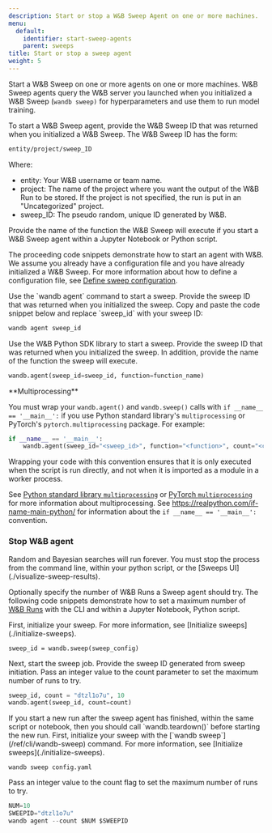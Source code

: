 ```yaml
---
description: Start or stop a W&B Sweep Agent on one or more machines.
menu:
  default:
    identifier: start-sweep-agents
    parent: sweeps
title: Start or stop a sweep agent
weight: 5
---
```



Start a W&B Sweep on one or more agents on one or more machines. W&B Sweep agents query the W&B server you launched when you initialized a W&B Sweep (`wandb sweep)` for hyperparameters and use them to run model training.

To start a W&B Sweep agent, provide the W&B Sweep ID that was returned when you initialized a W&B Sweep. The W&B Sweep ID has the form:

```bash
entity/project/sweep_ID
```

Where:

* entity: Your W&B username or team name.
* project: The name of the project where you want the output of the W&B Run to be stored. If the project is not specified, the run is put in an "Uncategorized" project.
* sweep_ID: The pseudo random, unique ID generated by W&B.

Provide the name of the function the W&B Sweep will execute if you start a W&B Sweep agent within a Jupyter Notebook or Python script.

The proceeding code snippets demonstrate how to start an agent with W&B. We assume you already have a configuration file and you have already initialized a W&B Sweep. For more information about how to define a configuration file, see [Define sweep configuration](/guides/models/sweeps/define-sweep-configuration/).

<Tabs>
<Tab title="CLI">
Use the `wandb agent` command to start a sweep. Provide the sweep ID that was returned when you initialized the sweep. Copy and paste the code snippet below and replace `sweep_id` with your sweep ID:

```bash
wandb agent sweep_id
```
</Tab>
<Tab title="Python script or notebook">
Use the W&B Python SDK library to start a sweep. Provide the sweep ID that was returned when you initialized the sweep. In addition, provide the name of the function  the sweep will execute.

```python
wandb.agent(sweep_id=sweep_id, function=function_name)
```

<Warning>
**Multiprocessing**

You must wrap your `wandb.agent()` and `wandb.sweep()` calls with `if __name__ == '__main__':` if you use Python standard library's `multiprocessing` or PyTorch's `pytorch.multiprocessing` package. For example:

```python
if __name__ == '__main__':
    wandb.agent(sweep_id="<sweep_id>", function="<function>", count="<count>")
```

Wrapping your code with this convention ensures that it is only executed when the script is run directly, and not when it is imported as a module in a worker process.

See [Python standard library `multiprocessing`](https://docs.python.org/3/library/multiprocessing.html#the-spawn-and-forkserver-start-methods) or [PyTorch `multiprocessing`](https://docs.pytorch.org/docs/stable/notes/multiprocessing.html#asynchronous-multiprocess-training-e-g-hogwild) for more information about multiprocessing. See https://realpython.com/if-name-main-python/ for information about the `if __name__ == '__main__':` convention.
</Warning>
</Tab>
</Tabs>



### Stop W&B agent

<Warning>
Random and Bayesian searches will run forever. You must stop the process from the command line, within your python script, or the [Sweeps UI](./visualize-sweep-results).
</Warning>

Optionally specify the number of W&B Runs a Sweep agent should try. The following code snippets demonstrate how to set a maximum number of [W&B Runs](/ref/python/experiments/run) with the CLI and within a Jupyter Notebook, Python script.

<Tabs>
<Tab title="Python script or notebook">
First, initialize your sweep. For more information, see [Initialize sweeps](./initialize-sweeps).

```
sweep_id = wandb.sweep(sweep_config)
```

Next, start the sweep job. Provide the sweep ID generated from sweep initiation. Pass an integer value to the count parameter to set the maximum number of runs to try.

```python
sweep_id, count = "dtzl1o7u", 10
wandb.agent(sweep_id, count=count)
```

<Warning>
If you start a new run after the sweep agent has finished, within the same script or notebook, then you should call `wandb.teardown()` before starting the new run.
</Warning>
</Tab>
<Tab title="CLI">
First, initialize your sweep with the [`wandb sweep`](/ref/cli/wandb-sweep) command. For more information, see [Initialize sweeps](./initialize-sweeps).

```
wandb sweep config.yaml
```

Pass an integer value to the count flag to set the maximum number of runs to try.

```python
NUM=10
SWEEPID="dtzl1o7u"
wandb agent --count $NUM $SWEEPID
```
</Tab>
</Tabs>
